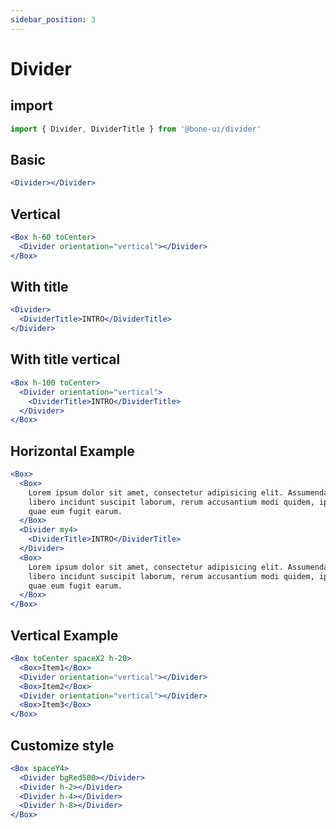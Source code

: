 ```yaml
---
sidebar_position: 3
---
```


# Divider

## import

```jsx
import { Divider, DividerTitle } from '@bone-ui/divider'
```

## Basic

```jsx live
<Divider></Divider>
```

## Vertical

```jsx live
<Box h-60 toCenter>
  <Divider orientation="vertical"></Divider>
</Box>
```

## With title

```jsx live
<Divider>
  <DividerTitle>INTRO</DividerTitle>
</Divider>
```

## With title vertical

```jsx live
<Box h-100 toCenter>
  <Divider orientation="vertical">
    <DividerTitle>INTRO</DividerTitle>
  </Divider>
</Box>
```

## Horizontal Example

```jsx live
<Box>
  <Box>
    Lorem ipsum dolor sit amet, consectetur adipisicing elit. Assumenda, quia temporibus eveniet a
    libero incidunt suscipit laborum, rerum accusantium modi quidem, ipsam illum quis sed voluptatum
    quae eum fugit earum.
  </Box>
  <Divider my4>
    <DividerTitle>INTRO</DividerTitle>
  </Divider>
  <Box>
    Lorem ipsum dolor sit amet, consectetur adipisicing elit. Assumenda, quia temporibus eveniet a
    libero incidunt suscipit laborum, rerum accusantium modi quidem, ipsam illum quis sed voluptatum
    quae eum fugit earum.
  </Box>
</Box>
```

## Vertical Example

```jsx live
<Box toCenter spaceX2 h-20>
  <Box>Item1</Box>
  <Divider orientation="vertical"></Divider>
  <Box>Item2</Box>
  <Divider orientation="vertical"></Divider>
  <Box>Item3</Box>
</Box>
```

## Customize style

```jsx live
<Box spaceY4>
  <Divider bgRed500></Divider>
  <Divider h-2></Divider>
  <Divider h-4></Divider>
  <Divider h-8></Divider>
</Box>
```
